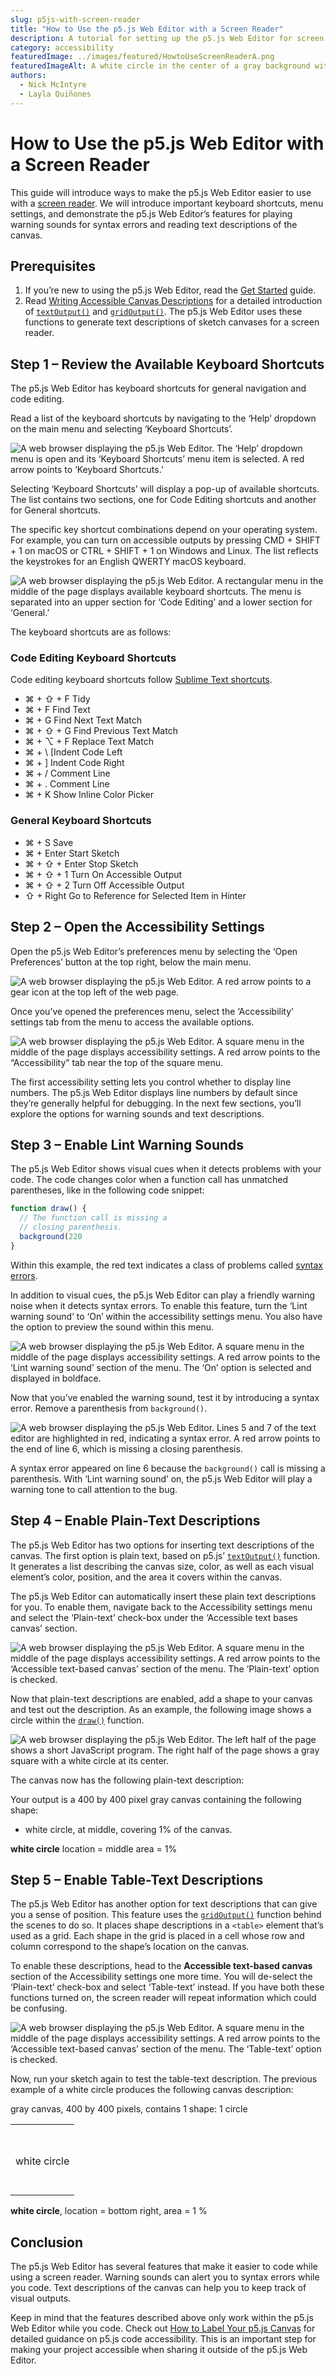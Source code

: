 ```yaml
---
slug: p5js-with-screen-reader
title: "How to Use the p5.js Web Editor with a Screen Reader"
description: A tutorial for setting up the p5.js Web Editor for screen readers.
category: accessibility
featuredImage: ../images/featured/HowtoUseScreenReaderA.png
featuredImageAlt: A white circle in the center of a gray background with an example of a p5.js Web Editor alt text output listed at the bottom.
authors:
  - Nick McIntyre
  - Layla Quiñones
---
```



# How to Use the p5.js Web Editor with a Screen Reader

This guide will introduce ways to make the p5.js Web Editor easier to use with a [screen reader](https://en.wikipedia.org/wiki/Screen_reader). We will introduce important keyboard shortcuts, menu settings, and demonstrate the p5.js Web Editor’s features for playing warning sounds for syntax errors and reading text descriptions of the canvas.


## Prerequisites

1. If you’re new to using the p5.js Web Editor, read the [Get Started](/tutorials/get-started) guide.
2. Read [Writing Accessible Canvas Descriptions](/tutorials/writing-accessible-canvas-descriptions) for a detailed introduction of [`textOutput()`](/reference/p5/textOutput) and [`gridOutput()`](/reference/p5/gridOutput). The p5.js Web Editor uses these functions to generate text descriptions of sketch canvases for a screen reader.


## Step 1 – Review the Available Keyboard Shortcuts

The p5.js Web Editor has keyboard shortcuts for general navigation and code editing. 

Read a list of the keyboard shortcuts by navigating to the ‘Help’ dropdown on the main menu and selecting ‘Keyboard Shortcuts’. 

![A web browser displaying the p5.js Web Editor. The ‘Help’ dropdown menu is open and its ‘Keyboard Shortcuts’ menu item is selected. A red arrow points to ‘Keyboard Shortcuts.’](../images/accessibility/keyboard-shortcuts.png)

Selecting ‘Keyboard Shortcuts’ will display a pop-up of available shortcuts. The list contains two sections, one for Code Editing shortcuts and another for General shortcuts. 

The specific key shortcut combinations depend on your operating system. For example, you can turn on accessible outputs by pressing CMD + SHIFT + 1 on macOS or CTRL + SHIFT + 1 on Windows and Linux. The list reflects the keystrokes for an English QWERTY macOS keyboard. 

![A web browser displaying the p5.js Web Editor. A rectangular menu in the middle of the page displays available keyboard shortcuts. The menu is separated into an upper section for ‘Code Editing’ and a lower section for ‘General.’](../images/accessibility/shortcuts-menu.png)

The keyboard shortcuts are as follows:


### Code Editing Keyboard Shortcuts

Code editing keyboard shortcuts follow [Sublime Text shortcuts](https://shortcuts.design/toolspage-sublimetext.html).

- ⌘ + ⇧ + F Tidy
- ⌘ + F Find Text
- ⌘ + G Find Next Text Match
- ⌘ + ⇧ + G Find Previous Text Match
- ⌘ + ⌥ + F Replace Text Match
- ⌘ + \ [Indent Code Left
- ⌘ + ] Indent Code Right
- ⌘ + / Comment Line
- ⌘ + . Comment Line
- ⌘ + K Show Inline Color Picker


### General Keyboard Shortcuts

- ⌘ + S Save
- ⌘ + Enter Start Sketch
- ⌘ + ⇧ + Enter Stop Sketch
- ⌘ + ⇧ + 1 Turn On Accessible Output
- ⌘ + ⇧ + 2 Turn Off Accessible Output
- ⇧ + Right Go to Reference for Selected Item in Hinter


## Step 2 – Open the Accessibility Settings

Open the p5.js Web Editor’s preferences menu by selecting the ‘Open Preferences’ button at the top right, below the main menu.

![A web browser displaying the p5.js Web Editor. A red arrow points to a gear icon at the top left of the web page.](../images/accessibility/open-preferences.png)

Once you’ve opened the preferences menu, select the ‘Accessibility’ settings tab from the menu to access the available options.

![A web browser displaying the p5.js Web Editor. A square menu in the middle of the page displays accessibility settings. A red arrow points to the “Accessibility” tab near the top of the square menu.](../images/accessibility/accessibility-settings.png)

The first accessibility setting lets you control whether to display line numbers. The p5.js Web Editor displays line numbers by default since they’re generally helpful for debugging. In the next few sections, you’ll explore the options for warning sounds and text descriptions.


## Step 3 – Enable Lint Warning Sounds

The p5.js Web Editor shows visual cues when it detects problems with your code. The code changes color when a function call has unmatched parentheses, like in the following code snippet:

```js
function draw() {
  // The function call is missing a
  // closing parenthesis.
  background(220
}
```

Within this example, the red text indicates a class of problems called [syntax errors](https://developer.mozilla.org/en-US/docs/Web/JavaScript/Reference/Global_Objects/SyntaxError). 

In addition to visual cues, the p5.js Web Editor can play a friendly warning noise when it detects syntax errors. To enable this feature, turn the ‘Lint warning sound’ to ‘On’ within the accessibility settings menu. You also have the option to preview the sound within this menu.

![A web browser displaying the p5.js Web Editor. A square menu in the middle of the page displays accessibility settings. A red arrow points to the ‘Lint warning sound’ section of the menu. The ‘On’ option is selected and displayed in boldface.](../images/accessibility/lint-warning-sound.png)

Now that you’ve enabled the warning sound, test it by introducing a syntax error. Remove a parenthesis from `background()`.

![A web browser displaying the p5.js Web Editor. Lines 5 and 7 of the text editor are highlighted in red, indicating a syntax error. A red arrow points to the end of line 6, which is missing a closing parenthesis.](../images/accessibility/syntax-error.png)

A syntax error appeared on line 6 because the `background()` call is missing a parenthesis. With ‘Lint warning sound’ on, the p5.js Web Editor will play a warning tone to call attention to the bug.


## Step 4 – Enable Plain-Text Descriptions

The p5.js Web Editor has two options for inserting text descriptions of the canvas. The first option is plain text, based on p5.js’ [`textOutput()`](/reference/p5/textOutput) function. It generates a list describing the canvas size, color, as well as each visual element’s color, position, and the area it covers within the canvas.

The p5.js Web Editor can automatically insert these plain text descriptions for you. To enable them, navigate back to the Accessibility settings menu and select the ‘Plain-text’ check-box under the ‘Accessible text bases canvas’ section. 

![A web browser displaying the p5.js Web Editor. A square menu in the middle of the page displays accessibility settings. A red arrow points to the ‘Accessible text-based canvas’ section of the menu. The ‘Plain-text’ option is checked.](../images/accessibility/plain-text-description.png)

Now that plain-text descriptions are enabled, add a shape to your canvas and test out the description. As an example, the following image shows a circle within the [`draw()`](/reference/p5/draw) function.

![A web browser displaying the p5.js Web Editor. The left half of the page shows a short JavaScript program. The right half of the page shows a gray square with a white circle at its center.](../images/accessibility/simple-sketch.png)

The canvas now has the following plain-text description:

<AccessibleOutput>
Your output is a 400 by 400 pixel gray canvas containing the following shape:

- white circle, at middle, covering 1% of the canvas.

**white circle** location = middle area = 1%
</AccessibleOutput>

## Step 5 – Enable Table-Text Descriptions

The p5.js Web Editor has another option for text descriptions that can give you a sense of position. This feature uses the [`gridOutput()`](/reference/p5/gridOutput) function behind the scenes to do so. It places shape descriptions in a `<table>` element that’s used as a grid. Each shape in the grid is placed in a cell whose row and column correspond to the shape’s location on the canvas.

To enable these descriptions, head to the **Accessible text-based canvas** section of the Accessibility settings one more time. You will de-select the ‘Plain-text’ check-box and select ‘Table-text’ instead. If you have both these functions turned on, the screen reader will repeat information which could be confusing. 

![A web browser displaying the p5.js Web Editor. A square menu in the middle of the page displays accessibility settings. A red arrow points to the ‘Accessible text-based canvas’ section of the menu. The ‘Table-text’ option is checked.](../images/accessibility/table-text-description.png)

Now, run your sketch again to test the table-text description. The previous example of a white circle produces the following canvas description:

<AccessibleOutput>

gray canvas, 400 by 400 pixels, contains 1 shape: 1 circle

<table>

<tr>

<td>

</td>

</tr>

<tr>

<td>

</td>

</tr>

<tr>

<td>

</td>

</tr>

<tr>

<td>

</td>

</tr>

<tr>

<td>

</td>

</tr>

<tr>

<td>

white circle

</td>

</tr>

<tr>

<td>

</td>

</tr>

<tr>

<td>

</td>

</tr>

<tr>

<td>

</td>

</tr>

<tr>

<td>

</td>

</tr>

</table>

**white circle**, location = bottom right, area = 1 %

</AccessibleOutput>

## Conclusion

The p5.js Web Editor has several features that make it easier to code while using a screen reader. Warning sounds can alert you to syntax errors while you code. Text descriptions of the canvas can help you to keep track of visual outputs. 

Keep in mind that the features described above only work within the p5.js Web Editor while you code. Check out [How to Label Your p5.js Canvas](./writing-accessible-canvas-descriptions) for detailed guidance on p5.js code accessibility. This is an important step for making your project accessible when sharing it outside of the p5.js Web Editor.
